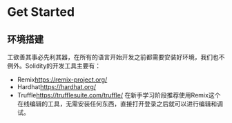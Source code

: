 # Get Started

## 环境搭建

工欲善其事必先利其器，在所有的语言开始开发之前都需要安装好环境，我们也不例外。Solidity的开发工具主要有：
- Remix<https://remix-project.org/>
- Hardhat<https://hardhat.org/>
- Truffle<https://trufflesuite.com/truffle/>
在新手学习阶段推荐使用Remix这个在线编辑的工具，无需安装任何东西，直接打开登录之后就可以进行编辑和调试。
